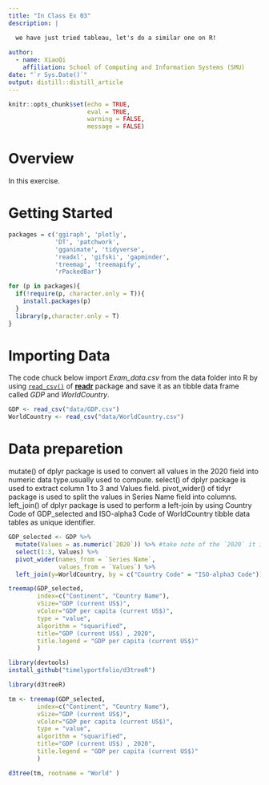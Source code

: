 ```yaml
---
title: "In Class Ex 03"
description: |

  we have just tried tableau, let's do a similar one on R!
  
author:
  - name: XiaoQi
    affiliation: School of Computing and Information Systems (SMU)
date: "`r Sys.Date()`"
output: distill::distill_article
---
```


```r
knitr::opts_chunk$set(echo = TRUE,
                      eval = TRUE,
                      warning = FALSE,
                      message = FALSE)
```

# Overview

In this exercise.

# Getting Started
```r
packages = c('ggiraph', 'plotly', 
             'DT', 'patchwork',
             'gganimate', 'tidyverse',
             'readxl', 'gifski', 'gapminder',
             'treemap', 'treemapify',
             'rPackedBar')

for (p in packages){
  if(!require(p, character.only = T)){
    install.packages(p)
  }
  library(p,character.only = T)
}
```

# Importing Data
The code chuck below import *Exam_data.csv* from the data folder into R by using [`read_csv()`](www.test.com) of [**readr**](www.test1.com) package and save it as an tibble data frame called *GDP* and *WorldCountry*. 

```r
GDP <- read_csv("data/GDP.csv")
WorldCountry <- read_csv("data/WorldCountry.csv")

```

# Data preparetion

mutate() of dplyr package is used to convert all values in the 2020 field into numeric data type.usually used to compute. 
select() of dplyr package is used to extract column 1 to 3 and Values field.
pivot_wider() of tidyr package is used to split the values in Series Name field into columns.
left_join() of dplyr package is used to perform a left-join by using Country Code of GDP_selected and ISO-alpha3 Code of WorldCountry tibble data tables as unique identifier.

```r

GDP_selected <- GDP %>%
  mutate(Values = as.numeric(`2020`)) %>% #take note of the `2020` it is not '2020'  (the bracket)
  select(1:3, Values) %>%
  pivot_wider(names_from = `Series Name`,
              values_from = `Values`) %>%
  left_join(y=WorldCountry, by = c("Country Code" = "ISO-alpha3 Code"))
```


```r
treemap(GDP_selected,
        index=c("Continent", "Country Name"),
        vSize="GDP (current US$)",
        vColor="GDP per capita (current US$)",
        type = "value",
        algorithm = "squarified",
        title="GDP (current US$) , 2020",
        title.legend = "GDP per capita (current US$)"
        )
```

```r
library(devtools)
install_github("timelyportfolio/d3treeR")
```

```r
library(d3treeR)

```

```r
tm <- treemap(GDP_selected,
        index=c("Continent", "Country Name"),
        vSize="GDP (current US$)",
        vColor="GDP per capita (current US$)",
        type = "value",
        algorithm = "squarified",
        title="GDP (current US$) , 2020",
        title.legend = "GDP per capita (current US$)"
        )
```


```r
d3tree(tm, rootname = "World" )
```